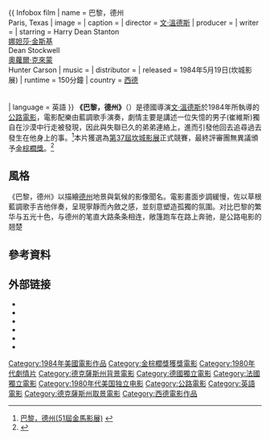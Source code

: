 {{noteTA
|G1=Movie
|T=zh-hans:德克萨斯州的巴黎;zh-hant:巴黎，德州;
|1=zh-hans:德克萨斯州的巴黎;zh-hant:巴黎，德州;
}}
{{ Infobox film
| name           = 巴黎，德州<br />Paris, Texas
| image          = 
| caption        = 
| director       = [[溫·韋德斯|文·溫德斯]]
| producer       = 
| writer         = 
| starring       = Harry Dean Stanton<br />[[娜妲莎·金斯基|娜妲莎·金斯基]]<br />Dean Stockwell<br />[[奧蘿爾·克來蒙|奧蘿爾·克來蒙]]<br />Hunter Carson
| music          = {{link-en|雷·庫德|Ry Cooder}}
| distributor    = 
| released       = {{flagicon|France}}1984年5月19日(坎城影展)
| runtime        = 150分鐘
| country        = {{flagicon|West Germany}}[[西德|西德]]<br />{{FRA}}<br />{{UK}}<br />{{USA}}
| language       = 英語
}}
'''《巴黎，德州》'''（{{lang-en|Paris, Texas}}）是德國導演[[溫·韋德斯|文·溫德斯]]於1984年所執導的[[公路電影|公路電影]]，電影配樂由藍調歌手{{link-en|雷·庫德|Ry Cooder}}演奏，劇情主要是講述一位失憶的男子(崔維斯)獨自在沙漠中行走被發現，因此與失聯已久的弟弟連絡上，進而引發他回去追尋過去發生在他身上的事。<ref>[http://www.goldenhorse.org.tw/ui/index.php?class=ghff&func=programme&work=detail&regist_id=1094 巴黎，德州(51屆金馬影展)] {{webarchive|url=https://web.archive.org/web/20150407210036/http://www.goldenhorse.org.tw/ui/index.php?class=ghff&func=programme&work=detail&regist_id=1094 |date=2015-04-07 }}</ref>本片獲選為[[坎城影展|第37屆坎城影展]]正式競賽，最終評審團無異議頒予[[金棕櫚獎|金棕櫚獎]]。<ref name="festival-cannes.com">{{cite web |url=http://www.festival-cannes.com/en/archives/ficheFilm/id/1252/year/1984.html |title=Festival de Cannes: Paris, Texas |publisher=''Festival de Cannes'' |accessdate=2009-06-23 |archive-date=2014-10-08 |archive-url=https://web.archive.org/web/20141008095107/http://www.festival-cannes.com/en/archives/ficheFilm/id/1252/year/1984.html |dead-url=no }}</ref>

== 風格 ==
《巴黎，德州》以描繪[[德克薩斯州|德州]]地景與氣候的影像聞名。電影畫面步調緩慢，佐以草根藍調歌手{{link-en|雷·庫德|Ry Cooder}}吉他伴奏，呈現寧靜而內斂之感，並刻意塑造孤獨的氛圍。对比巴黎的繁华与五光十色，与德州的笔直大路条条相连，敞篷跑车在路上奔驰，是公路电影的翘楚

== 參考資料 ==
{{Reflist}}

== 外部链接 ==
* {{official website|http://www.wim-wenders.com/movies/movies_spec/paristexas/paris_texas.htm}}
* {{IMDb title|0087884}}
* {{Amg movie|37306}}
* {{douban|1302061}}
* {{mojo title|paristexas}}
* {{rotten tomatoes|paris_texas}}

{{金棕櫚獎}}
{{Authority control}}
[[Category:1984年美國電影作品|Category:1984年美國電影作品]]
[[Category:金棕櫚獎獲獎電影|Category:金棕櫚獎獲獎電影]]
[[Category:1980年代劇情片|Category:1980年代劇情片]]
[[Category:德克薩斯州背景電影|Category:德克薩斯州背景電影]]
[[Category:德國獨立電影|Category:德國獨立電影]]
[[Category:法國獨立電影|Category:法國獨立電影]]
[[Category:1980年代美国独立电影|Category:1980年代美国独立电影]]
[[Category:公路電影|Category:公路電影]]
[[Category:英語電影|Category:英語電影]]
[[Category:德克薩斯州取景電影|Category:德克薩斯州取景電影]]
[[Category:西德電影作品|Category:西德電影作品]]